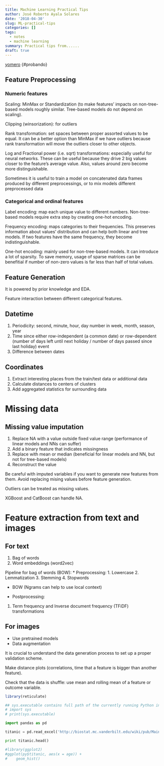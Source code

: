 ```yaml
---
title: Machine Learning Practical Tips
author: José Roberto Ayala Solares
date: '2018-04-30'
slug: ML-practical-tips
categories: []
tags:
  - notes
  - machine learning
summary: Practical tips from......
draft: true
---
```


[yomero](`r blogdown::shortcode("ref", "#probando")`) {#probando} 

## Feature Preprocessing

### Numeric features
Scaling: MinMax or Standardization (to make features' impacts on non-tree-based models roughly similar. Tree-based models do not depend on scaling).

Clipping (winsorization): for outliers

Rank transformation: set spaces between proper assorted values to be equal. It can be a better option than MinMax if we have outliers because rank transformation will move the outliers closer to other objects.

Log and Fractional power (i.e. sqrt) transformations: especially useful for neural networks. These can be useful because they drive 2 big values closer to the feature's average value. Also, values around zero become more distinguishable.

Sometimes it is useful to train a model on concatenated data frames produced by different preprocessings, or to mix models different preprocessed data

### Categorical and ordinal features
Label encoding: map each unique value to different numbers. Non-tree-based models require extra step by creating one-hot encoding.

Frequency encoding: maps categories to their frequencies. This preserves information about values' distribution and can help both linear and tree models. If two features have the same frequency, they become indistinguishable.

One-hot encoding: mainly used for non-tree-based models. It can introduce a lot of sparsity. To save memory, usage of sparse matrices can be benefitial if number of non-zero values is far less than half of total values.

## Feature Generation
It is powered by prior knowledge and EDA.

Feature interaction between different categorical features. 

## Datetime
1. Periodicity: second, minute, hour, day number in week, month, season, year
2. Time since either row-independent (a common date) or row-dependent (number of days left until next holiday / number of days passed since last holiday) event
3. Difference between dates

## Coordinates
1. Extract interesting places from the train/test data or additional data
2. Calculate distances to centers of clusters
3. Add aggregated statistics for surrounding data

# Missing data
## Missing value imputation
1. Replace NA with a value outside fixed value range (performance of linear models and NNs can suffer)
2. Add a binary feature that indicates missingness 
2. Replace with mean or median (beneficial for linear models and NN, but not for tree-based models)
3. Reconstruct the value

Be careful with imputed variables if you want to generate new features from them. Avoid replacing mising values before feature generation.

Outliers can be treated as missing values.

XGBoost and CatBoost can handle NA.


# Feature extraction from text and images


## For text
1. Bag of words
2. Word embeddings (word2vec)

Pipeline for bag of words (BOW):
* Preprocessing:
1. Lowercase
2. Lemmatization
3. Stemming
4. Stopwords

* BOW (Ngrams can help to use local context)

* Postprocessing:
1. Term frequency and Inverse document frequency (TFiDF) transformations


## For images
* Use pretrained models
* Data augmentation

It is crucial to understand the data generation process to set up a proper validation scheme.

Make distance plots (correlations, time that a feature is bigger than another feature).

Check that the data is shuffle: use mean and rolling mean of a feature or outcome variable.

```r
library(reticulate)
```

```python
## sys.executable contains full path of the currently running Python interpreter. 
# import sys
# print(sys.executable)

import pandas as pd

titanic = pd.read_excel('http://biostat.mc.vanderbilt.edu/wiki/pub/Main/DataSets/titanic3.xls')

print titanic.head()
```

```r
#library(ggplot2)
#ggplot(py$titanic, aes(x = age)) +
#    geom_hist()
```

